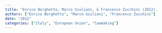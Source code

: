 ```yaml
---
title: "Enrico Borghetto, Marco Giuliani, & Francesco Zucchini (2012). **Leading governments and unwilling legislators. The European Union and the Italian Law making (1987-2006)**. In Sylvain Brouard, Olivier Costa, Thomas König (eds.), *The Europeanization of Domestic Legislatures* pp. 109--130 Springer."
authors: ["Enrico Borghetto", "Marco Giuliani", "Francesco Zucchini"]
date: "2012"
categories: ["Italy", "European Union", "lawmaking"]
---
```

